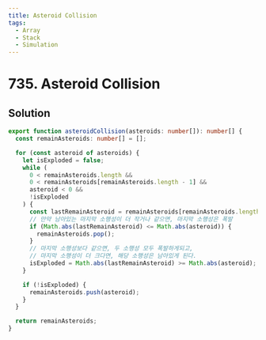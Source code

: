 ```yaml
---
title: Asteroid Collision
tags:
  - Array
  - Stack
  - Simulation
---
```


# 735. Asteroid Collision

<Badges>
  <LevelBadge level="medium" />
  <TopicBadge name="Array" slug="array" />
  <TopicBadge name="Stack" slug="stack" />
  <TopicBadge name="Simulation" slug="simulation" />
</Badges>

## Solution

```typescript filename="solution.ts" copy
export function asteroidCollision(asteroids: number[]): number[] {
  const remainAsteroids: number[] = [];

  for (const asteroid of asteroids) {
    let isExploded = false;
    while (
      0 < remainAsteroids.length &&
      0 < remainAsteroids[remainAsteroids.length - 1] &&
      asteroid < 0 &&
      !isExploded
    ) {
      const lastRemainAsteroid = remainAsteroids[remainAsteroids.length - 1];
      // 만약 남아있는 마지막 소행성이 더 작거나 같으면, 마지막 소행성은 폭발
      if (Math.abs(lastRemainAsteroid) <= Math.abs(asteroid)) {
        remainAsteroids.pop();
      }
      // 마지막 소행성보다 같으면, 두 소행성 모두 폭발하게되고,
      // 마지막 소행성이 더 크다면, 해당 소행성은 남아있게 된다.
      isExploded = Math.abs(lastRemainAsteroid) >= Math.abs(asteroid);
    }

    if (!isExploded) {
      remainAsteroids.push(asteroid);
    }
  }

  return remainAsteroids;
}
```

<ProblemLink
  codingSite="leetcode"
  href="https://leetcode.com/problems/asteroid-collision"
  title="Asteroid Collision"
/>
